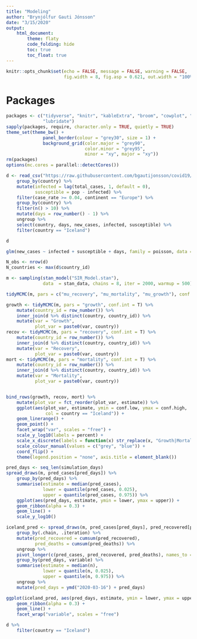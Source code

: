 ```yaml
---
title: "Modeling"
author: "Brynjólfur Gauti Jónsson"
date: "3/15/2020"
output: 
    html_document:
        theme: flaty
        code_folding: hide
        toc: true
        toc_float: true
---
```


```r
knitr::opts_chunk$set(echo = FALSE, message = FALSE, warning = FALSE, 
                      fig.width = 8, fig.asp = 0.621, out.width = "100%")
```

# Packages

```r
packages <- c("tidyverse", "knitr", "kableExtra", "broom", "cowplot", "rstan", "tidybayes", "scales", 
              "lubridate")
sapply(packages, require, character.only = TRUE, quietly = TRUE)
theme_set(theme_bw() + 
              panel_border(colour = "grey30", size = 1) + 
              background_grid(color.major = "grey90", 
                              color.minor = "grey95", 
                              minor = "xy", major = "xy"))
rm(packages)
options(mc.cores = parallel::detectCores())
```

```r
d <- read_csv("https://raw.githubusercontent.com/bgautijonsson/covid19/master/Input/ECDC_Data.csv") %>% 
    group_by(country) %>% 
    mutate(infected = lag(total_cases, 1, default = 0),
           susceptible = pop - infected) %>% 
    filter(case_rate >= 0.04, continent == "Europe") %>% 
    group_by(country) %>% 
    filter(n() > 10) %>% 
    mutate(days = row_number() - 1) %>% 
    ungroup %>% 
    select(country, days, new_cases, infected, susceptible) %>% 
    filter(country == "Iceland")

d
```

```r
glm(new_cases ~ infected + susceptible + days, family = poisson, data = d)
```


```r
N_obs <- nrow(d)
N_countries <- max(d$country_id)


```


```r
m <- sampling(stan_model("SIR_Model.stan"), 
              data  = stan_data, chains = 8, iter = 2000, warmup = 500)
```

```r
tidyMCMC(m, pars = c("mu_recovery", "mu_mortality", "mu_growth"), conf.int = T, rhat = T, ess = T)
```

```r
growth <- tidyMCMC(m, pars = "growth", conf.int = T) %>% 
    mutate(country_id = row_number()) %>% 
    inner_join(d %>% distinct(country, country_id)) %>% 
    mutate(var = "Growth",
           plot_var = paste0(var, country))
recov <- tidyMCMC(m, pars = "recovery", conf.int = T) %>% 
    mutate(country_id = row_number()) %>% 
    inner_join(d %>% distinct(country, country_id)) %>% 
    mutate(var = "Recovery",
           plot_var = paste0(var, country))
mort <- tidyMCMC(m, pars = "mortality", conf.int = T) %>% 
    mutate(country_id = row_number()) %>% 
    inner_join(d %>% distinct(country, country_id)) %>% 
    mutate(var = "Mortality",
           plot_var = paste0(var, country))


bind_rows(growth, recov, mort) %>% 
    mutate(plot_var = fct_reorder(plot_var, estimate)) %>% 
    ggplot(aes(plot_var, estimate, ymin = conf.low, ymax = conf.high,
               col = country == "Iceland")) +
    geom_linerange() +
    geom_point() +
    facet_wrap("var", scales = "free") +
    scale_y_log10(labels = percent) +
    scale_x_discrete(labels = function(x) str_replace(x, "Growth|Mortality|Recovery", "")) +
    scale_colour_manual(values = c("grey", "blue")) +
    coord_flip() +
    theme(legend.position = "none", axis.title = element_blank())
```


```r
pred_days <- seq_len(simulation_days)
spread_draws(m, pred_cases[pred_days]) %>% 
    group_by(pred_days) %>% 
    summarise(estimate = median(pred_cases),
              lower = quantile(pred_cases, 0.025),
              upper = quantile(pred_cases, 0.975)) %>% 
    ggplot(aes(pred_days, estimate, ymin = lower, ymax = upper)) +
    geom_ribbon(alpha = 0.3) +
    geom_line() +
    scale_y_log10()
```

```r
iceland_pred <- spread_draws(m, pred_cases[pred_days], pred_recovered[pred_days], pred_deaths[pred_days]) %>% 
    group_by(.chain, .iteration) %>% 
    mutate(pred_recovered = cumsum(pred_recovered),
           pred_deaths = cumsum(pred_deaths)) %>% 
    ungroup %>% 
    pivot_longer(c(pred_cases, pred_recovered, pred_deaths), names_to = "variable", values_to = "n") %>% 
    group_by(pred_days, variable) %>% 
    summarise(estimate = median(n),
              lower = quantile(n, 0.025),
              upper = quantile(n, 0.975)) %>% 
    ungroup %>% 
    mutate(pred_days = ymd("2020-03-16") + pred_days)
```


```r
ggplot(iceland_pred, aes(pred_days, estimate, ymin = lower, ymax = upper)) +
    geom_ribbon(alpha = 0.3) +
    geom_line() +
    facet_wrap("variable", scales = "free") 
```

```r
d %>% 
    filter(country == "Iceland")
```

